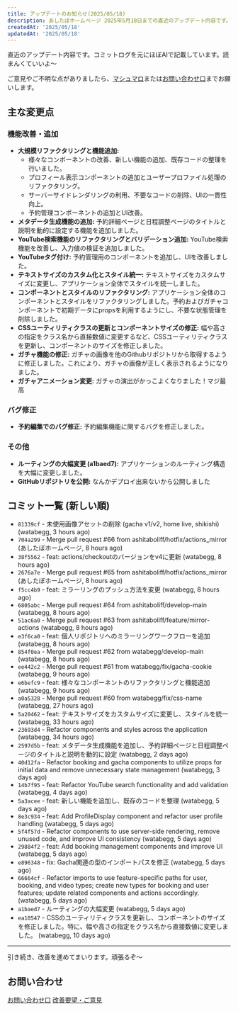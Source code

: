 ```yaml
---
title: アップデートのお知らせ(2025/05/18)
description: あしたぼホームページ 2025年5月18日までの直近のアップデート内容です。
createdAt: '2025/05/18'
updatedAt: '2025/05/18'
---
```


直近のアップデート内容です。コミットログを元にほぼAIで記載しています。読まんくていいよ～

ご意見やご不明な点がありましたら、[マシュマロ](https://marshmallow-qa.com/pqvroxa4c7sq57k?t=OuA7tL&utm_medium=url_text&utm_source=promotion)または[お問い合わせ口](https://docs.google.com/forms/d/e/1FAIpQLSfjiJi5HDgaEhsUC5fk79ovoauTthCLIY5mtEuOrzdV6UWZeQ/viewform?usp=header)までお願いします。

## 主な変更点

### 機能改善・追加
- **大規模リファクタリングと機能追加:**
  - 様々なコンポーネントの改善、新しい機能の追加、既存コードの整理を行いました。
  - プロフィール表示コンポーネントの追加とユーザープロファイル処理のリファクタリング。
  - サーバーサイドレンダリングの利用、不要なコードの削除、UIの一貫性向上。
  - 予約管理コンポーネントの追加とUI改善。
- **メタデータ生成機能の追加:** 予約詳細ページと日程調整ページのタイトルと説明を動的に設定する機能を追加しました。
- **YouTube検索機能のリファクタリングとバリデーション追加:** YouTube検索機能を改善し、入力値の検証を追加しました。
- **YouTubeタグ付け:** 予約管理用のコンポーネントを追加し、UIを改善しました。
- **テキストサイズのカスタム化とスタイル統一:** テキストサイズをカスタムサイズに変更し、アプリケーション全体でスタイルを統一しました。
- **コンポーネントとスタイルのリファクタリング:** アプリケーション全体のコンポーネントとスタイルをリファクタリングしました。予約およびガチャコンポーネントで初期データにpropsを利用するようにし、不要な状態管理を削除しました。
- **CSSユーティリティクラスの更新とコンポーネントサイズの修正:** 幅や高さの指定をクラス名から直接数値に変更するなど、CSSユーティリティクラスを更新し、コンポーネントのサイズを修正しました。
- **ガチャ機能の修正:** ガチャの画像を他のGithubリポジトリから取得するように修正しました。これにより、ガチャの画像が正しく表示されるようになりました。
- **ガチャアニメーション変更:** ガチャの演出がかっこよくなりました！マジ最高

### バグ修正
- **予約編集でのバグ修正:** 予約編集機能に関するバグを修正しました。

### その他
- **ルーティングの大幅変更 (a1baed7):** アプリケーションのルーティング構造を大幅に変更しました。
- **GitHubリポジトリを公開:** なんかデプロイ出来ないから公開しました

## コミット一覧 (新しい順)

- `81339cf` - 未使用画像アセットの削除 (gacha v1/v2, home live, shikishi) (watabegg, 3 hours ago)
- `704a299` - Merge pull request #66 from ashitaboliff/hotfix/actions_mirror (あしたぼホームページ, 8 hours ago)
- `38f5562` - feat: actions/checkoutのバージョンをv4に更新 (watabegg, 8 hours ago)
- `2676a7e` - Merge pull request #65 from ashitaboliff/hotfix/actions_mirror (あしたぼホームページ, 8 hours ago)
- `f5cc4b9` - feat: ミラーリングのプッシュ方法を変更 (watabegg, 8 hours ago)
- `6805abc` - Merge pull request #64 from ashitaboliff/develop-main (watabegg, 8 hours ago)
- `51ac6a0` - Merge pull request #63 from ashitaboliff/feature/mirror-actions (watabegg, 8 hours ago)
- `e3f6ca0` - feat: 個人リポジトリへのミラーリングワークフローを追加 (watabegg, 8 hours ago)
- `854f0ea` - Merge pull request #62 from watabegg/develop-main (watabegg, 8 hours ago)
- `ee442c2` - Merge pull request #61 from watabegg/fix/gacha-cookie (watabegg, 9 hours ago)
- `e6befc9` - feat: 様々なコンポーネントのリファクタリングと機能追加 (watabegg, 9 hours ago)
- `a0a5328` - Merge pull request #60 from watabegg/fix/css-name (watabegg, 27 hours ago)
- `5a20462` - feat: テキストサイズをカスタムサイズに変更し、スタイルを統一 (watabegg, 33 hours ago)
- `23693d4` - Refactor components and styles across the application (watabegg, 34 hours ago)
- `2597d5b` - feat: メタデータ生成機能を追加し、予約詳細ページと日程調整ページのタイトルと説明を動的に設定 (watabegg, 2 days ago)
- `40d12fa` - Refactor booking and gacha components to utilize props for initial data and remove unnecessary state management (watabegg, 3 days ago)
- `14b7f95` - feat: Refactor YouTube search functionality and add validation (watabegg, 4 days ago)
- `5a3acee` - feat: 新しい機能を追加し、既存のコードを整理 (watabegg, 5 days ago)
- `8e3c934` - feat: Add ProfileDisplay component and refactor user profile handling (watabegg, 5 days ago)
- `5f4f57d` - Refactor components to use server-side rendering, remove unused code, and improve UI consistency (watabegg, 5 days ago)
- `29884f2` - feat: Add booking management components and improve UI (watabegg, 5 days ago)
- `e896348` - fix: Gacha関連の型のインポートパスを修正 (watabegg, 5 days ago)
- `66664cf` - Refactor imports to use feature-specific paths for user, booking, and video types; create new types for booking and user features; update related components and actions accordingly. (watabegg, 5 days ago)
- `a1baed7` - ルーティングの大幅変更 (watabegg, 5 days ago)
- `ea10547` - CSSのユーティリティクラスを更新し、コンポーネントのサイズを修正しました。特に、幅や高さの指定をクラス名から直接数値に変更しました。 (watabegg, 10 days ago)

---

引き続き、改善を進めてまいります。頑張るぞ～

## お問い合わせ
[お問い合わせ口](https://docs.google.com/forms/d/e/1FAIpQLSfjiJi5HDgaEhsUC5fk79ovoauTthCLIY5mtEuOrzdV6UWZeQ/viewform?usp=header)
[改善要望・ご意見](https://docs.google.com/forms/d/e/1FAIpQLSfGTf-FXq9pihaIQb1fEjUuYsnhSg1rEbAVyapLJi7CiwkilQ/viewform?usp=header)
